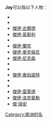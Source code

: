 {{noteTA
|G1=PP
}}
'''Jay'''可以指以下人物：
* {{le|傑伊·巴塔查里亞|Jay Bhattacharya}}
* {{le|傑伊·福克斯|Jay Bhattacharya}}
* [[傑伊·古爾德|傑伊·古爾德]]
* [[傑伊·英斯利|傑伊·英斯利]]
* {{le|傑·格倫·邁納|Jay Miner}}
* [[傑伊·蘭克|傑伊·蘭克]]
* [[傑伊·麥克倫尼|傑伊·麥克倫尼]]
* [[傑伊·尼克森|傑伊·尼克森]]
* {{le|傑伊·托馬斯|Jay Thomas}}
* {{le|傑伊·諾丁格|Jay Nordlinger}}
* [[傑伊·奧伯諾特|傑伊·奧伯諾特]]
* {{le|傑伊·亞瑟·普立茲克|Jay Pritzker}}
* {{le|傑·潘斯奇|Jay Penske}}
* [[傑伊·雷蒙德|傑伊·雷蒙德]]
* [[傑伊·洛克斐勒|傑伊·洛克斐勒]]
* [[傑·瑞安|傑·瑞安]]

{{Disambiguation|Cat=拉丁字母人名消歧义}}
[[Category:歐洲的名|Category:歐洲的名]]